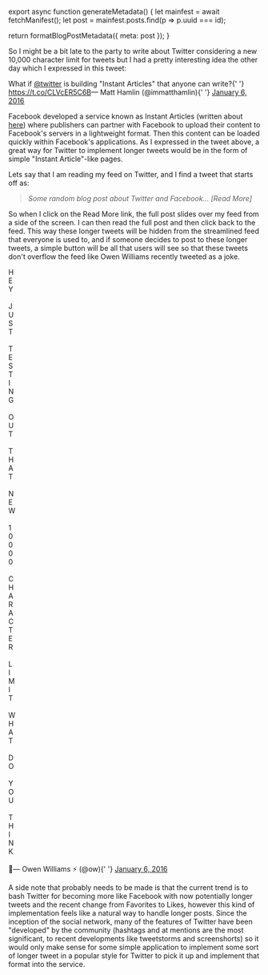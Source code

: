 

export async function generateMetadata() {
  let mainfest = await fetchManifest();
  let post = mainfest.posts.find(p => p.uuid === id);

  return formatBlogPostMetadata({ meta: post });
}

<BlogPage id={id}>


So I might be a bit late to the party to write about Twitter considering a new
10,000 character limit for tweets but I had a pretty interesting idea the other
day which I expressed in this tweet:

<Tweet id="684528854694670337">
  <div lang="en" dir="ltr">
    What if <a href="https://twitter.com/twitter">@twitter</a> is building
    "Instant Articles" that anyone can write?{' '}
    <a href="https://t.co/CLVcER5C6B">https://t.co/CLVcER5C6B</a>&mdash; Matt
    Hamlin (@immatthamlin){' '}
    <a href="https://twitter.com/immatthamlin/status/684528854694670337">
      January 6, 2016
    </a>
  </div>
</Tweet>

Facebook developed a service known as Instant Articles (written about
[here](http://www.theverge.com/2015/5/13/8595263/facebooks-instant-articles-arrive-to-speed-up-the-news-feed))
where publishers can partner with Facebook to upload their content to Facebook's
servers in a lightweight format. Then this content can be loaded quickly within
Facebook's applications. As I expressed in the tweet above, a great way for
Twitter to implement longer tweets would be in the form of simple "Instant
Article"-like pages.

Lets say that I am reading my feed on Twitter, and I find a tweet that starts
off as:

> _Some random blog post about Twitter and Facebook... [Read More]_

So when I click on the Read More link, the full post slides over my feed from a
side of the screen. I can then read the full post and then click back to the
feed. This way these longer tweets will be hidden from the streamlined feed that
everyone is used to, and if someone decides to post to these longer tweets, a
simple button will be all that users will see so that these tweets don't
overflow the feed like Owen Williams recently tweeted as a joke.

<Tweet id="684528705561989121">
  <div lang="en" dir="ltr">
    H <br />E<br />Y<br />
    <br />J<br />U<br />S<br />T<br />
    <br />T<br />E<br />S<br />T<br />I<br />N<br />G<br />
    <br />O<br />U<br />T<br />
    <br />T<br />H<br />A<br />T<br />
    <br />N<br />E<br />W<br />
    <br />1<br />0<br />0<br />0<br />0<br />
    <br />C<br />H<br />A<br />R<br />A<br />C<br />T<br />E<br />R<br />
    <br />L<br />I<br />M<br />I<br />T<br />
    <br />W<br />H<br />A<br />T<br />
    <br />D<br />O<br />
    <br />Y<br />O<br />U<br />
    <br />T<br />H<br />I<br />N<br />K<br />
    <br />
    💁&mdash; Owen Williams ⚡️ (@ow){' '}
    <a href="https://twitter.com/ow/status/684528705561989121">
      January 6, 2016
    </a>
  </div>
</Tweet>

A side note that probably needs to be made is that the current trend is to bash
Twitter for becoming more like Facebook with now potentially longer tweets and
the recent change from Favorites to Likes, however this kind of implementation
feels like a natural way to handle longer posts. Since the inception of the
social network, many of the features of Twitter have been "developed" by the
community (hashtags and at mentions are the most significant, to recent
developments like tweetstorms and screenshorts) so it would only make sense for
some simple application to implement some sort of longer tweet in a popular
style for Twitter to pick it up and implement that format into the service.


</BlogPage>